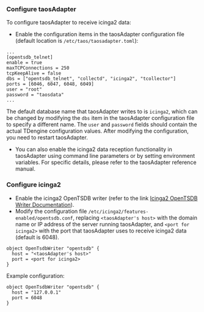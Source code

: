 ### Configure taosAdapter

To configure taosAdapter to receive icinga2 data:

- Enable the configuration items in the taosAdapter configuration file (default location is `/etc/taos/taosadapter.toml`):

```
...
[opentsdb_telnet]
enable = true
maxTCPConnections = 250
tcpKeepAlive = false
dbs = ["opentsdb_telnet", "collectd", "icinga2", "tcollector"]
ports = [6046, 6047, 6048, 6049]
user = "root"
password = "taosdata"
...
```

The default database name that taosAdapter writes to is `icinga2`, which can be changed by modifying the `dbs` item in the taosAdapter configuration file to specify a different name. The `user` and `password` fields should contain the actual TDengine configuration values. After modifying the configuration, you need to restart taosAdapter.

- You can also enable the icinga2 data reception functionality in taosAdapter using command line parameters or by setting environment variables. For specific details, please refer to the taosAdapter reference manual.

### Configure icinga2

- Enable the icinga2 OpenTSDB writer (refer to the link [Icinga2 OpenTSDB Writer Documentation](https://icinga.com/docs/icinga-2/latest/doc/14-features/#opentsdb-writer)).
- Modify the configuration file `/etc/icinga2/features-enabled/opentsdb.conf`, replacing `<taosAdapter's host>` with the domain name or IP address of the server running taosAdapter, and `<port for icinga2>` with the port that taosAdapter uses to receive icinga2 data (default is 6048).

```
object OpenTsdbWriter "opentsdb" {
  host = "<taosAdapter's host>"
  port = <port for icinga2>
}
```

Example configuration:

```
object OpenTsdbWriter "opentsdb" {
  host = "127.0.0.1"
  port = 6048
}
```
